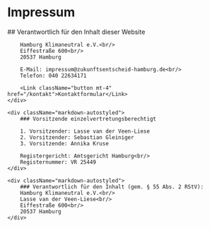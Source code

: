 
<Block variant="green">
  <h1 className="h1">Impressum</h1>
</Block>

<Block className="items-start">
    <div className="markdown-autostyled">
        ## Verantwortlich für den Inhalt dieser Website

        Hamburg Klimaneutral e.V.<br/>
        Eiffestraße 600<br/>
        20537 Hamburg

        E-Mail: impressum@zukunftsentscheid-hamburg.de<br/>
        Telefon: 040 22634171

        <Link className="button mt-4" href="/kontakt">Kontaktformular</Link>
    </div>

    <div className="markdown-autostyled">
        ### Vorsitzende einzelvertretungsberechtigt

        1. Vorsitzender: Lasse van der Veen-Liese
        2. Vorsitzender: Sebastian Gleiniger
        3. Vorsitzende: Annika Kruse

        Registergericht: Amtsgericht Hamburg<br/>
        Registernummer: VR 25449
    </div>

    <div className="markdown-autostyled">
        ### Verantwortlich für den Inhalt (gem. § 55 Abs. 2 RStV):
        Hamburg Klimaneutral e.V.<br/>
        Lasse van der Veen-Liese<br/>
        Eiffestraße 600<br/>
        20537 Hamburg
    </div>

</Block>
